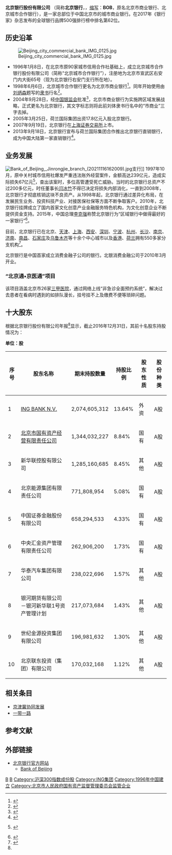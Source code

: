 {{Bank Financial Information
| name = 北京银行股份有限公司
| else_name = Bank of Beijing Co., Ltd.
| logo                          = Bankofbeijing.gif
| logo_size                     = 200px
| logo_alt                      = 
| image                         = [[File:北京银行.jpg|300px]]
| full_name = 
| abbreviated_name = 北京银行
| market_information = {{unbulleted list|{{SSE|601169}}|{{SSE|360018}}（非公开发行优先股）|{{SSE|360023}}（非公开发行优先股）}}
| CNAPS_code = {{unbulleted list|总行：313100000013|总行营业部：313100001104}}
| isin_code = CNE100000734
| swift_code = BJCNCNBJ
| WKN_Number = 
| CBRC_code = B0107H211000001
| NACAO_code = 91110000101174712L
| iban_code =
| finance_code_list = 
| finance_code = 
| banktype = [[城市商业银行|城市商业银行]]
| open_date = {{start date and age|1996|1|8|p=yes}}
| closing_date =
| zip_code = 100033
| location = {{PRC}}<br>[[北京市|北京市]][[西城区|西城区]]金融大街17号
| slogan = 真诚 所以信赖
| chairman = 张东宁
| president = 张东宁
| revenue = {{increase}}474.56亿元人民币{{small|(2016)}}<ref name="report">数据来源：{{cite web|author1=北京银行股份有限公司|title=北京银行股份有限公司二〇一六年年度报告|url=http://www.bankofbeijing.com.cn/upload/2017/5/%E5%8C%97%E4%BA%AC%E9%93%B6%E8%A1%8C2016%E5%B9%B4%E5%B9%B4%E6%8A%A5.pdf|accessdate=2017-09-19|date=2017-05-08|language=zh-hans|archive-date=2022-04-12|archive-url=https://web.archive.org/web/20220412002322/http://www.bankofbeijing.com.cn/upload/2017/5/%E5%8C%97%E4%BA%AC%E9%93%B6%E8%A1%8C2016%E5%B9%B4%E5%B9%B4%E6%8A%A5.pdf}}</ref>
| operating_income = {{increase}}222.98亿元人民币{{small|(2016)}}<ref name="report" />
| net_income = {{increase}}178.02亿元人民币{{small|(2016)}}<ref name="report" />
| assets = {{increase}}21163.39亿元人民币{{small|(2016)}}<ref name="report" />
| equity = {{increase}}1421.20亿元人民币{{small|(2016)}}<ref name="report" />
| capital = {{increase}}126.72亿元人民币{{small|(2016)}}<ref name="report" />
| num_employees = 14,534{{small|(2016)}}<ref name="report" />
| major_shareholder = {{unbulleted list|[[荷兰国际集团|荷兰国际集团]]13.03%|[[北京市人民政府国有资产监督管理委员会|北京市国有资产经营有限责任公司]]8.63%|[[北京能源集团有限责任公司|北京能源集团有限责任公司]]8.59%}}
| subsid = {{unbulleted list|中荷人寿保险有限公司|北银消费金融有限公司|北银金融租赁有限公司|中加基金管理有限公司{{collapsible list
  |titlestyle = background:transparent;text-align:left;font-weight:normal;
  |title = 北银村镇银行
  |liststyle = border-top:1px solid #aaa;text-align:left;
|北京延庆村镇银行股份有限公司|浙江文成北银村镇银行股份有限公司|<!--均为联营企业，大股东信息未知，暂不列入：吉林农安北银村镇银行股份有限公司|河北蠡州北银农村商业银行股份有限公司|-->重庆秀山北银村镇银行股份有限公司|重庆永川北银村镇银行股份有限公司}}}}
| homepage = {{URL|http://www.bankofbeijing.com.cn}}
| footnotes = 
}}
'''北京银行股份有限公司''' （简称'''北京银行'''，{{lang-en|'''Bank of Beijing Co., Ltd.'''}}，[[缩写|缩写]]：'''BOB'''，原名北京市商业银行、北京城市合作银行），是一家总部位于中国北京市的城市商业银行。在2017年《银行家》杂志发布的全球银行品牌500强排行榜中排名第62位。

== 历史沿革 ==
[[File:Beijing_city_commercial_bank_IMG_0125.jpg|thumb]]
*1996年1月8日，在北京市原90家城市信用合作社基础上，成立北京城市合作银行股份有限公司（简称“北京城市合作银行”），注册地为北京市宣武区右安门内大街65号（现为北京银行右安门支行所在地）。
*1998年6月6日，北京城市合作银行更名为北京市商业银行<ref>{{cite web|author1=周立文|author2=王葆纯|publisher=[[光明日报|光明日报]]|title=北京城市合作银行更名为北京市商业银行|url=http://www.gmw.cn/01gmrb/1998-06/07/GB/17716%5EGM2-0715.HTM|date=1998-06-07|accessdate=2017-09-19|language=zh-hans|deadurl=yes|archiveurl=https://web.archive.org/web/20050214150639/http://www.gmw.cn/01gmrb/1998-06/07/GB/17716%5EGM2-0715.htm|archivedate=2005-02-14}}</ref>。同年开始使用由[[刘炳森|刘炳森]]题写的[[隶书|隶书]]行名<ref>{{cite web|url=https://www.financialnews.com.cn/cul/art/202109/t20210910_228228.html|title=有“招财字”之誉的大众书法家 记刘炳森的书法艺术|publisher=金融时报|date=2021-09-10|accessdate=2021-10-19|archive-date=2022-05-17|archive-url=https://web.archive.org/web/20220517020816/https://www.financialnews.com.cn/cul/art/202109/t20210910_228228.html}}</ref>。
*2004年9月28日，经[[中国银监会|中国银监会]]批准<ref>{{cite web|author1=中国银监会股份制银行部|title=中国银行业监督管理委员会办公厅关于北京市商业银行更名的批复|url=http://www.cbrc.gov.cn/govView_9D6EBEAC12914A478C7928CDF20985A1.html|accessdate=2017-09-19|date=2004-09-13|language=zh-hans|archive-url=https://web.archive.org/web/20180430182109/http://www.cbrc.gov.cn/govView_9D6EBEAC12914A478C7928CDF20985A1.html|archive-date=2018-04-30|dead-url=yes}}</ref>，北京市商业银行为实施跨区域发展战略{{Fact|time=2018-04-30T10:50:46+00:00}}，正式更名为北京银行，其文字标志则将此前刘体隶书行名中的“市商业”三字去掉。
*2005年3月25日，荷兰国际集团出资17.8亿元入股北京银行。
*2007年9月19日，北京银行在[[上海证券交易所|上海证券交易所]]上市。
*2013年9月18日，北京银行宣布与荷兰国际集团合作推出北京银行直销银行，成为中国大陆第一家直销银行<ref>{{cite web|author1=李高阳|publisher=[[第一财经|第一财经]]|title=北京银行联袂ING推出国内首家“直销银行”|url=http://www.yicai.com/news/3017408.html|date=2013-09-18|accessdate=2017-09-19|language=zh-hans|archive-date=2017-09-20|archive-url=https://web.archive.org/web/20170920093135/http://www.yicai.com/news/3017408.html|dead-url=no}}</ref>。

== 业务发展 ==
[[File:Bank_of_Beijing,_Jinrongjie_branch_(20211116162009).jpg|thumb]]支行]]
1997年10月，原中关村城市信用社爆发严重违法账外经营案件，金额高达239亿元，造成实际损失67亿元<ref>{{cite web|author=李彦春|publisher=北京青年报|title=闫冰竹：金融报国二十春|url=http://epaper.ynet.com/html/2017-02/17/content_239259.htm|accessdate=2017-09-19|date=2017-02-17|language=zh-hans}} {{dead link}}</ref>，查出该案时，多位高管遭受死亡威胁。当时的北京银行总资产不过200多亿元，时任董事长[[闫冰竹|闫冰竹]]不得已决定将损失内部消化，一直到2008年，北京银行才彻底核销这块不良资产。从1998年起，北京银行通过差异化布局，在发展民生业务、投资科技产业、对接医保社保等方面不断争取客户。2010年，北京银行挂牌成立了国内首家文化创意产业金融服务特色机构，为文化创意企业不断提供资金支持。2015年，中国总理[[李克强|李克强]]称赞北京银行为“区域银行中做得最好的一家银行”<ref>{{cite web|author=简宁|title=北京银行助力首都文化中心建设 打造“文创企业最佳服务银行”|url=http://www.chinatimes.cc/article/70790.html|publisher=[[华夏时报|华夏时报]]|date=2017-09-15|accessdate=2017-09-19|language=zh-hans}}{{Dead link|date=2020年5月 |bot=InternetArchiveBot |fix-attempted=yes }}</ref>。

目前，北京银行已在北京、[[天津|天津]]、[[上海|上海]]、[[西安|西安]]、[[深圳|深圳]]、[[宁波|宁波]]、[[杭州|杭州]]、[[长沙|长沙]]、[[南京|南京]]、[[济南|济南]]、[[南昌|南昌]]、[[石家庄|石家庄]]及[[乌鲁木齐|乌鲁木齐]]等十余个中心城市以及[[香港|香港]]、[[荷兰|荷兰]]拥有550多家分支机构<ref>{{cite web|title=京行简介|url=http://www.bankofbeijing.com.cn/about/index.html|publisher=北京银行|accessdate=2017-09-19|language=zh-hans|archive-date=2017-09-20|archive-url=https://web.archive.org/web/20170920101844/http://www.bankofbeijing.com.cn/about/index.html|dead-url=no}}</ref>。

北京银行是中国首家成立消费金融子公司的银行。北银消费金融公司于2010年3月开业。

=== “北京通•京医通”项目 ===
该项目涵盖北京市26家[[三甲医院|三甲医院]]，通过网络上线“非急诊全面预约系统”，解决过去患者在看病时遇到的如排队漫长，挂号挂不上及缴费不便等琐碎问题。

== 十大股东 ==
根据北京银行股份有限公司年报<ref name="report" />显示，截止2016年12月31日，其前十名股东持股情况为：

'''单位：股'''
 {| class="wikitable sortable"
|-
! 序号 !! 股东名称 !! 期末持股数量 !! 持股比例 !! 股东性质 !! 股份种类
|-
| 1 || [[ING|ING BANK N.V.]] || 2,074,605,312 || 13.64% || 外资 || A股
|-
| 2 || [[北京市人民政府国有资产监督管理委员会|北京市国有资产经营有限责任公司]] || 1,344,032,227 || 8.84% || 国有 || A股
|-
| 3 || 新华联控股有限公司 || 1,285,160,685 || 8.45% || 其他 || A股
|-
| 4 || 北京能源集团有限责任公司 || 771,808,954 || 5.08% || 国有 || A股
|-
| 5 || 中国证券金融股份有限公司 || 658,294,533 || 4.33% || 国有 || A股
|-
| 6 || 中央汇金资产管理有限责任公司 || 262,906,200 || 1.73% || 国有 || A股
|-
| 7 || 华泰汽车集团有限公司 || 238,022,696 || 1.57% || 其他 || A股
|-
| 8 || 银河期货有限公司－银河新华联1号资产管理计划 || 217,073,684 || 1.43% || 其他 || A股
|-
| 9 || 世纪金源投资集团有限公司 || 196,981,632 || 1.30% || 其他 || A股
|-
| 10 || 北京联东投资（集团）有限公司 || 170,032,168 || 1.12% || 其他 || A股
|}

== 相关条目 ==
*[[京津冀协同发展|京津冀协同发展]]
*[[一带一路|一带一路]]

== 参考文献 ==
{{reflist|2}}

== 外部链接 ==
*[https://web.archive.org/web/20191001095301/http://www.bankofbeijing.com.cn/ 北京银行官方网站]{{zh-cn}}
**[http://www.bankofbeijing.com.cn/en2011/ Bank of Beijing]{{Wayback|url=http://www.bankofbeijing.com.cn/ |date=20191001095301 }}{{en}}

{{CSI-300}}
{{中华人民共和国城市商业银行}}

[[Category:总部在北京市的国有银行|B]]
[[Category:1996年开业银行|B]]
[[Category:沪深300指数成份股|Category:沪深300指数成份股]]
[[Category:ING集团|Category:ING集团]]
[[Category:1996年中国建立|Category:1996年中国建立]]
[[Category:北京市人民政府国有资产监督管理委员会监管企业|Category:北京市人民政府国有资产监督管理委员会监管企业]]